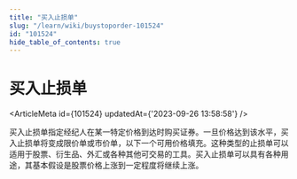 ```yaml
---
title: "买入止损单"
slug: "/learn/wiki/buystoporder-101524"
id: "101524"
hide_table_of_contents: true
---
```



# 买入止损单

<ArticleMeta id={101524} updatedAt={'2023-09-26 13:58:58'} />
<div className='border-solid border-b border-t-0 my-4 border-[var(--ifm-color-gray-300)]' />

买入止损单指定经纪人在某一特定价格到达时购买证券。一旦价格达到该水平，买入止损单将变成限价单或市价单，以下一个可用价格填充。这种类型的止损单可以适用于股票、衍生品、外汇或各种其他可交易的工具。买入止损单可以具有各种用途，其基本假设是股票价格上涨到一定程度将继续上涨。
